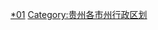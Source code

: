 {{Catnav|頁面分類|...|贵州行政区划|贵州市州|贵州各市州行政区划}}
{{Catnav|頁面分類|...|贵州市州|贵州地级市|贵阳}}
{{Catnav|頁面分類|...|地级市|贵州地级市|贵阳}}

{{catmore|贵阳市|贵州省贵阳市}}
[[Category:贵阳|*01]]
[[Category:贵州各市州行政区划|Category:贵州各市州行政区划]]